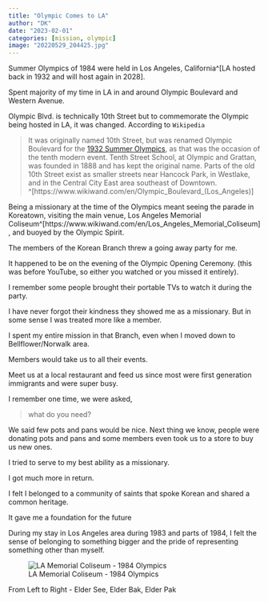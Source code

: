 ```yaml
---
title: "Olympic Comes to LA"
author: "DK"
date: "2023-02-01"
categories: [mission, olympic]
image: "20220529_204425.jpg"
---
```


Summer Olympics of 1984 were held in Los Angeles, California\^\[LA hosted back in 1932 and will host again in 2028\].

Spent majority of my time in LA in and around Olympic Boulevard and Western Avenue.

Olympic Blvd. is technically 10th Street but to commemorate the Olympic being hosted in LA, it was changed. According to `Wikipedia`

> It was originally named 10th Street, but was renamed Olympic Boulevard for the [1932 Summer Olympics](https://www.wikiwand.com/en/1932_Summer_Olympics), as that was the occasion of the tenth modern event. Tenth Street School, at Olympic and Grattan, was founded in 1888 and has kept the original name. Parts of the old 10th Street exist as smaller streets near Hancock Park, in Westlake, and in the Central City East area southeast of Downtown. \^\[https://www.wikiwand.com/en/Olympic_Boulevard\_(Los_Angeles)\]

Being a missionary at the time of the Olympics meant seeing the parade in Koreatown, visiting the main venue, Los Angeles Memorial Coliseum\^\[https://www.wikiwand.com/en/Los_Angeles_Memorial_Coliseum\], and buoyed by the Olympic Spirit.

The members of the Korean Branch threw a going away party for me.

It happened to be on the evening of the Olympic Opening Ceremony. (this was before YouTube, so either you watched or you missed it entirely).

I remember some people brought their portable TVs to watch it during the party.

I have never forgot their kindness they showed me as a missionary. But in some sense I was treated more like a member.

I spent my entire mission in that Branch, even when I moved down to Bellflower/Norwalk area.

Members would take us to all their events.

Meet us at a local restaurant and feed us since most were first generation immigrants and were super busy.

I remember one time, we were asked,

> what do you need?

We said few pots and pans would be nice. Next thing we know, people were donating pots and pans and some members even took us to a store to buy us new ones.

I tried to serve to my best ability as a missionary.

I got much more in return.

I felt I belonged to a community of saints that spoke Korean and shared a common heritage.

It gave me a foundation for the future

During my stay in Los Angeles area during 1983 and parts of 1984, I felt the sense of belonging to something bigger and the pride of representing something other than myself.

![LA Memorial Coliseum - 1984 Olympics](images/Scan26.jpg)

From Left to Right - Elder See, Elder Bak, Elder Pak
